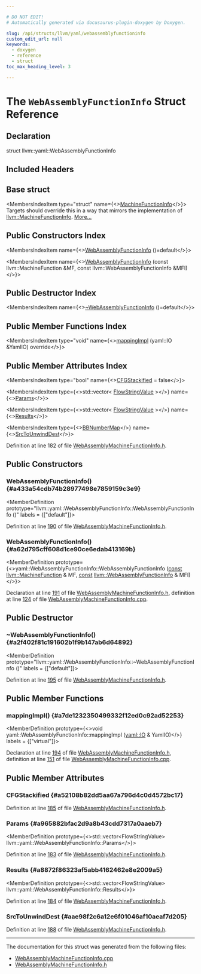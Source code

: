 ```yaml
---

# DO NOT EDIT!
# Automatically generated via docusaurus-plugin-doxygen by Doxygen.

slug: /api/structs/llvm/yaml/webassemblyfunctioninfo
custom_edit_url: null
keywords:
  - doxygen
  - reference
  - struct
toc_max_heading_level: 3

---
```





# The `WebAssemblyFunctionInfo` Struct Reference

<DoxygenPage pluginConfig={pluginConfig}>



## Declaration

<CodeBlock>struct llvm::yaml::WebAssemblyFunctionInfo</CodeBlock>

## Included Headers

<IncludesList>
<IncludesListItem
  filePath="Target/WebAssembly/WebAssemblyMachineFunctionInfo.h"
  permalink="/docs/api/files/lib/lib/target/lib/target/webassembly/webassemblymachinefunctioninfo-h"
  isLocal="true" />
</IncludesList>

## Base struct

<MembersIndex>

<MembersIndexItem
  type="struct"
  name={<><a href="/docs/api/structs/llvm/yaml/machinefunctioninfo">MachineFunctionInfo</a></>}>
Targets should override this in a way that mirrors the implementation of <a href="/docs/api/structs/llvm/machinefunctioninfo">llvm::MachineFunctionInfo</a>. <a href="/docs/api/structs/llvm/yaml/machinefunctioninfo/#details">More...</a>
</MembersIndexItem>

</MembersIndex>

## Public Constructors Index

<MembersIndex>

<MembersIndexItem
  name={<><a href="#a433a54cdb74b28977498e7859159c3e9">WebAssemblyFunctionInfo</a> ()=default</>}>
</MembersIndexItem>

<MembersIndexItem
  name={<><a href="#a62d795cff608d1ce90ce6edab413169b">WebAssemblyFunctionInfo</a> (const llvm::MachineFunction &amp;MF, const llvm::WebAssemblyFunctionInfo &amp;MFI)</>}>
</MembersIndexItem>

</MembersIndex>

## Public Destructor Index

<MembersIndex>

<MembersIndexItem
  name={<><a href="#a2f402f81c191602b1f9b147ab6d64892">~WebAssemblyFunctionInfo</a> ()=default</>}>
</MembersIndexItem>

</MembersIndex>

## Public Member Functions Index

<MembersIndex>

<MembersIndexItem
  type="void"
  name={<><a href="#a7de1232350499332f12ed0c92ad52253">mappingImpl</a> (yaml::IO &amp;YamlIO) override</>}>
</MembersIndexItem>

</MembersIndex>

## Public Member Attributes Index

<MembersIndex>

<MembersIndexItem
  type="bool"
  name={<><a href="#a52108b82dd5aa67a796d4c0d4572bc17">CFGStackified</a> = false</>}>
</MembersIndexItem>

<MembersIndexItem
  type={<>std::vector&lt; <a href="/docs/api/structs/llvm/yaml/flowstringvalue">FlowStringValue</a> &gt;</>}
  name={<><a href="#a965882bfac2d9a8b43cdd7317a0aaeb7">Params</a></>}>
</MembersIndexItem>

<MembersIndexItem
  type={<>std::vector&lt; <a href="/docs/api/structs/llvm/yaml/flowstringvalue">FlowStringValue</a> &gt;</>}
  name={<><a href="#a8872f86323af5abb4162462e8e2009a5">Results</a></>}>
</MembersIndexItem>

<MembersIndexItem
  type={<><a href="/docs/api/namespaces/llvm/yaml/#a4a8e844b724d6a47b530c32bc4eddbba">BBNumberMap</a></>}
  name={<><a href="#aae98f2c6a12e6f01046af10aeaf7d205">SrcToUnwindDest</a></>}>
</MembersIndexItem>

</MembersIndex>


Definition at line 182 of file <a href="/docs/api/files/lib/lib/target/lib/target/webassembly/webassemblymachinefunctioninfo-h">WebAssemblyMachineFunctionInfo.h</a>.

<SectionDefinition>

## Public Constructors

### WebAssemblyFunctionInfo() {#a433a54cdb74b28977498e7859159c3e9}

<MemberDefinition
  prototype="llvm::yaml::WebAssemblyFunctionInfo::WebAssemblyFunctionInfo ()"
  labels = {["default"]}>

Definition at line <a href="/docs/api/files/lib/lib/target/lib/target/webassembly/webassemblymachinefunctioninfo-h/#l00190">190</a> of file <a href="/docs/api/files/lib/lib/target/lib/target/webassembly/webassemblymachinefunctioninfo-h">WebAssemblyMachineFunctionInfo.h</a>.
</MemberDefinition>

### WebAssemblyFunctionInfo() {#a62d795cff608d1ce90ce6edab413169b}

<MemberDefinition
  prototype={<>yaml::WebAssemblyFunctionInfo::WebAssemblyFunctionInfo (<a href="/docs/api/files/lib/lib/target/lib/target/aarch64/aarch64promoteconstant-cpp/#a90f8350fecae261c25be85d38b451bff">const</a> <a href="/docs/api/classes/llvm/machinefunction">llvm::MachineFunction</a> &amp; MF, <a href="/docs/api/files/lib/lib/target/lib/target/aarch64/aarch64promoteconstant-cpp/#a90f8350fecae261c25be85d38b451bff">const</a> <a href="/docs/api/classes/llvm/webassemblyfunctioninfo">llvm::WebAssemblyFunctionInfo</a> &amp; MFI)</>}>

Declaration at line <a href="/docs/api/files/lib/lib/target/lib/target/webassembly/webassemblymachinefunctioninfo-h/#l00191">191</a> of file <a href="/docs/api/files/lib/lib/target/lib/target/webassembly/webassemblymachinefunctioninfo-h">WebAssemblyMachineFunctionInfo.h</a>, definition at line <a href="/docs/api/files/lib/lib/target/lib/target/webassembly/webassemblymachinefunctioninfo-cpp/#l00124">124</a> of file <a href="/docs/api/files/lib/lib/target/lib/target/webassembly/webassemblymachinefunctioninfo-cpp">WebAssemblyMachineFunctionInfo.cpp</a>.
</MemberDefinition>

</SectionDefinition>

<SectionDefinition>

## Public Destructor

### ~WebAssemblyFunctionInfo() {#a2f402f81c191602b1f9b147ab6d64892}

<MemberDefinition
  prototype="llvm::yaml::WebAssemblyFunctionInfo::~WebAssemblyFunctionInfo ()"
  labels = {["default"]}>

Definition at line <a href="/docs/api/files/lib/lib/target/lib/target/webassembly/webassemblymachinefunctioninfo-h/#l00195">195</a> of file <a href="/docs/api/files/lib/lib/target/lib/target/webassembly/webassemblymachinefunctioninfo-h">WebAssemblyMachineFunctionInfo.h</a>.
</MemberDefinition>

</SectionDefinition>

<SectionDefinition>

## Public Member Functions

### mappingImpl() {#a7de1232350499332f12ed0c92ad52253}

<MemberDefinition
  prototype={<>void yaml::WebAssemblyFunctionInfo::mappingImpl (<a href="/docs/api/classes/llvm/yaml/io">yaml::IO</a> &amp; YamlIO)</>}
  labels = {["virtual"]}>

Declaration at line <a href="/docs/api/files/lib/lib/target/lib/target/webassembly/webassemblymachinefunctioninfo-h/#l00194">194</a> of file <a href="/docs/api/files/lib/lib/target/lib/target/webassembly/webassemblymachinefunctioninfo-h">WebAssemblyMachineFunctionInfo.h</a>, definition at line <a href="/docs/api/files/lib/lib/target/lib/target/webassembly/webassemblymachinefunctioninfo-cpp/#l00151">151</a> of file <a href="/docs/api/files/lib/lib/target/lib/target/webassembly/webassemblymachinefunctioninfo-cpp">WebAssemblyMachineFunctionInfo.cpp</a>.
</MemberDefinition>

</SectionDefinition>

<SectionDefinition>

## Public Member Attributes

### CFGStackified {#a52108b82dd5aa67a796d4c0d4572bc17}

<MemberDefinition
  prototype="bool llvm::yaml::WebAssemblyFunctionInfo::CFGStackified = false">

Definition at line <a href="/docs/api/files/lib/lib/target/lib/target/webassembly/webassemblymachinefunctioninfo-h/#l00185">185</a> of file <a href="/docs/api/files/lib/lib/target/lib/target/webassembly/webassemblymachinefunctioninfo-h">WebAssemblyMachineFunctionInfo.h</a>.
</MemberDefinition>

### Params {#a965882bfac2d9a8b43cdd7317a0aaeb7}

<MemberDefinition
  prototype={<>std::vector&lt;FlowStringValue&gt; llvm::yaml::WebAssemblyFunctionInfo::Params</>}>

Definition at line <a href="/docs/api/files/lib/lib/target/lib/target/webassembly/webassemblymachinefunctioninfo-h/#l00183">183</a> of file <a href="/docs/api/files/lib/lib/target/lib/target/webassembly/webassemblymachinefunctioninfo-h">WebAssemblyMachineFunctionInfo.h</a>.
</MemberDefinition>

### Results {#a8872f86323af5abb4162462e8e2009a5}

<MemberDefinition
  prototype={<>std::vector&lt;FlowStringValue&gt; llvm::yaml::WebAssemblyFunctionInfo::Results</>}>

Definition at line <a href="/docs/api/files/lib/lib/target/lib/target/webassembly/webassemblymachinefunctioninfo-h/#l00184">184</a> of file <a href="/docs/api/files/lib/lib/target/lib/target/webassembly/webassemblymachinefunctioninfo-h">WebAssemblyMachineFunctionInfo.h</a>.
</MemberDefinition>

### SrcToUnwindDest {#aae98f2c6a12e6f01046af10aeaf7d205}

<MemberDefinition
  prototype="BBNumberMap llvm::yaml::WebAssemblyFunctionInfo::SrcToUnwindDest">

Definition at line <a href="/docs/api/files/lib/lib/target/lib/target/webassembly/webassemblymachinefunctioninfo-h/#l00188">188</a> of file <a href="/docs/api/files/lib/lib/target/lib/target/webassembly/webassemblymachinefunctioninfo-h">WebAssemblyMachineFunctionInfo.h</a>.
</MemberDefinition>

</SectionDefinition>

<hr/>

The documentation for this struct was generated from the following files:

<ul>
<li><a href="/docs/api/files/lib/lib/target/lib/target/webassembly/webassemblymachinefunctioninfo-cpp">WebAssemblyMachineFunctionInfo.cpp</a></li>
<li><a href="/docs/api/files/lib/lib/target/lib/target/webassembly/webassemblymachinefunctioninfo-h">WebAssemblyMachineFunctionInfo.h</a></li>
</ul>

</DoxygenPage>
